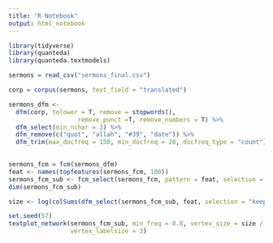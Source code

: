 ```yaml
---
title: "R Notebook"
output: html_notebook
---
```


```r
library(tidyverse)
library(quanteda)
library(quanteda.textmodels)
```


```r
sermons = read_csv("sermons_final.csv")
```

```r
corp = corpus(sermons, text_field = "translated")
```

```r
sermons_dfm <- 
  dfm(corp, tolower = T, remove = stopwords(), 
                   remove_punct =T, remove_numbers = T) %>% 
  dfm_select(min_nchar = 3) %>% 
  dfm_remove(c("quot", "allah", "#39", "date")) %>% 
  dfm_trim(max_docfreq = 150, min_docfreq = 20, docfreq_type = "count")
  

``````


```r
sermons_fcm = fcm(sermons_dfm)
feat <- names(topfeatures(sermons_fcm, 100))
sermons_fcm_sub <- fcm_select(sermons_fcm, pattern = feat, selection = "keep")
dim(sermons_fcm_sub)
```

```r
size <- log(colSums(dfm_select(sermons_fcm_sub, feat, selection = "keep")))

set.seed(57)
textplot_network(sermons_fcm_sub, min_freq = 0.8, vertex_size = size / max(size) * 3, 
                 vertex_labelsize = 3)
```


